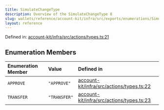 ```yaml
---
title: SimulateChangeType
description: Overview of the SimulateChangeType 8
slug: wallets/reference/account-kit/infra/src/exports/enumerations/SimulateChangeType
layout: reference
---
```


Defined in: [account-kit/infra/src/actions/types.ts:21](https://github.com/alchemyplatform/aa-sdk/blob/923a52171f7246172caf350853843e6680197da9/account-kit/infra/src/actions/types.ts#L21)

## Enumeration Members

| Enumeration Member             | Value        | Defined in                                                                                                                                                                      |
| :----------------------------- | :----------- | :------------------------------------------------------------------------------------------------------------------------------------------------------------------------------ |
| <a id="approve" /> `APPROVE`   | `"APPROVE"`  | [account-kit/infra/src/actions/types.ts:22](https://github.com/alchemyplatform/aa-sdk/blob/923a52171f7246172caf350853843e6680197da9/account-kit/infra/src/actions/types.ts#L22) |
| <a id="transfer" /> `TRANSFER` | `"TRANSFER"` | [account-kit/infra/src/actions/types.ts:23](https://github.com/alchemyplatform/aa-sdk/blob/923a52171f7246172caf350853843e6680197da9/account-kit/infra/src/actions/types.ts#L23) |
